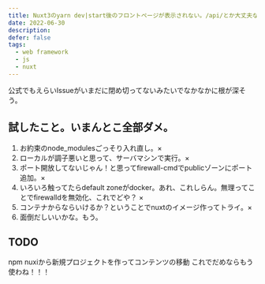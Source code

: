 ```yaml
---
title: Nuxt3のyarn dev|start後のフロントページが表示されない。/api/とか大丈夫なﾊﾟﾃｨｰﾝ
date: 2022-06-30
description:
defer: false
tags:
  - web framework
  - js 
  - nuxt
---
```


公式でもえらいIssueがいまだに閉め切ってないみたいでなかなかに根が深そう。

## 試したこと。いまんとこ全部ダメ。

1. お約束のnode_modulesごっそり入れ直し。×
2. ローカルが調子悪いと思って、サーバマシンで実行。×
3. ポート開放してないじゃん！と思ってfirewall-cmdでpublicゾーンにポート追加。×
4. いろいろ触ってたらdefault zoneがdocker。あれ、これしらん。無理ってことでfirewalldを無効化、これでどや？ ×
5. コンテナからならいけるか？ということでnuxtのイメージ作ってトライ。×
6. 面倒だしいいかな。もう。


## TODO
npm nuxiから新規プロジェクトを作ってコンテンツの移動
これでだめならもう使わね！！！
